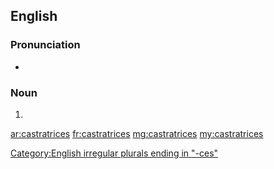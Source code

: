 ==English==

===Pronunciation===
* {{a|UK}} {{IPA|/kæsˈtɹeɪtɹɪsiːz/}}

===Noun===
{{head|en|plural}} {{g|p}}

# {{plural of|castratrix|lang=en}}

[[Category:English irregular plurals ending in "-ces"]]

[[ar:castratrices]]
[[fr:castratrices]]
[[mg:castratrices]]
[[my:castratrices]]